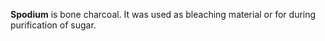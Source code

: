 '''Spodium''' is bone charcoal. It was used as bleaching material or for during purification of sugar.


{{stub}}